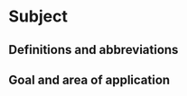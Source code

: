 # Subject

## Definitions and abbreviations

<!--
Definities van begrippen en afkortingen die noodzakelijk zijn om dit document te begrijpen en het protocol op een gepaste manier te kunnen uitvoeren.
-->

## Goal and area of application

<!--
Doelstelling: omschrijving in woorden waarvoor het protocol dient.
Voorbeelden wat er met de gegevens kan gedaan worden.
Probeer de doelstelling zo veel mogelijk generiek te beschrijven en vermijd projectspecifieke doelstellingen.
Toepassingsgebied: bespreek hier onder welke condities het protocol kan gebruikt worden.
-->

